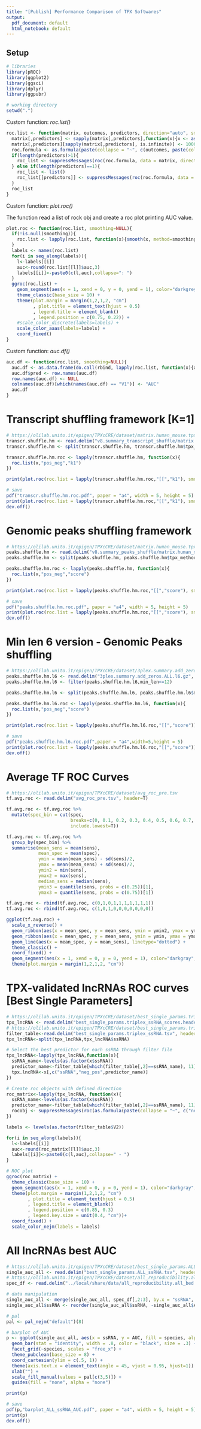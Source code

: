 ```yaml
---
title: "[Publish] Performance Comparison of TPX Softwares"
output:
  pdf_document: default
  html_notebook: default
---
```


## Setup

```r
# libraries
library(pROC)
library(ggplot2)
library(ggsci)
library(dplyr)
library(ggpubr)

# working directory
setwd(".")
```

Custom function: _roc.list()_

```r
roc.list <- function(matrix, outcomes, predictors, direction="auto", smoothing=NULL){
  matrix[,predictors] <- sapply(matrix[,predictors],function(x){x <- as.numeric(x)})
  matrix[,predictors][sapply(matrix[,predictors], is.infinite)] <- 1000
  roc.formula <- as.formula(paste(collapse = "~", c(outcomes, paste(collapse = "+", predictors))))
  if(length(predictors)>1){
    roc_list <- suppressMessages(roc(roc.formula, data = matrix, direction = direction, na.rm = T))
  } else if(length(predictors)==1){
    roc_list <- list()
    roc_list[[predictors]] <- suppressMessages(roc(roc.formula, data = matrix, direction = direction, na.rm = T))
  }
  roc_list
}
```

Custom function: _plot.roc()_

The function read a list of rock obj and create a roc plot printing AUC value.

```r
plot.roc <- function(roc.list, smoothing=NULL){
  if(!is.null(smoothing)){
    roc.list <- lapply(roc.list, function(x){smooth(x, method=smoothing)})
  }
  labels <- names(roc.list)
  for(i in seq_along(labels)){
    l<-labels[[i]]
    auc<-round(roc.list[[l]]$auc,3)
    labels[[i]]<-paste0(c(l,auc),collapse=": ")
  }
  ggroc(roc.list) + 
    geom_segment(aes(x = 1, xend = 0, y = 0, yend = 1), color="darkgrey", linetype="dashed") +
    theme_classic(base_size = 10) +
    theme(plot.margin = margin(1,2,1,2, "cm")
          , plot.title = element_text(hjust = 0.5)
          , legend.title = element_blank()
          , legend.position = c(0.75, 0.22)) +
    #scale_color_discrete(labels=labels) +
    scale_color_aaas(labels=labels) +
    coord_fixed()
}
```

Custom function: _auc.df()_

```r
auc.df <- function(roc.list, smoothing=NULL){
  auc.df <- as.data.frame(do.call(rbind, lapply(roc.list, function(x){x$auc})))
  auc.df$pred <- row.names(auc.df)
  row.names(auc.df) <- NULL
  colnames(auc.df)[which(names(auc.df) == "V1")] <- "AUC"
  auc.df
}
```


# Transcript shuffling framework [K=1]

```r
# https://olilab.unito.it/epigen/TPXcCRE/dataset/matrix.human_mouse.tpx_method.gz
transcr.shuffle.hm <- read.delim("v8.summary_transcript_shuffle/matrix.human_mouse.tpx_method.gz", header=T)
transcr.shuffle.hm <- split(transcr.shuffle.hm, transcr.shuffle.hm$tpx_method)

transcr.shuffle.hm.roc <- lapply(transcr.shuffle.hm, function(x){
  roc.list(x,"pos_neg","k1")
})

print(plot.roc(roc.list = lapply(transcr.shuffle.hm.roc,"[[","k1"), smoothing = "binormal"))

# save
pdf("transcr.shuffle.hm.roc.pdf", paper = "a4", width = 5, height = 5)
print(plot.roc(roc.list = lapply(transcr.shuffle.hm.roc,"[[","k1"), smoothing = "binormal"))
dev.off()
```


# Genomic peaks shuffling framework

```r
# https://olilab.unito.it/epigen/TPXcCRE/dataset/matrix.human_mouse.tpx_method.gz
peaks.shuffle.hm <- read.delim("v8.summary_peaks_shuffle/matrix.human_mouse.tpx_method.gz", header=T)
peaks.shuffle.hm <- split(peaks.shuffle.hm, peaks.shuffle.hm$tpx_method)

peaks.shuffle.hm.roc <- lapply(peaks.shuffle.hm, function(x){
  roc.list(x,"pos_neg","score")
})

print(plot.roc(roc.list = lapply(peaks.shuffle.hm.roc,"[[","score"), smoothing = "binormal"))

# save
pdf("peaks.shuffle.hm.roc.pdf", paper = "a4", width = 5, height = 5)
print(plot.roc(roc.list = lapply(peaks.shuffle.hm.roc,"[[","score"), smoothing = "binormal"))
dev.off()
```


# Min len 6 version - Genomic Peaks shuffling 

```r
# https://olilab.unito.it/epigen/TPXcCRE/dataset/3plex.summary.add_zeros.ALL.l6.gz
peaks.shuffle.hm.l6 <- read.delim("3plex.summary.add_zeros.ALL.l6.gz", header=T)
peaks.shuffle.hm.l6 <- filter(peaks.shuffle.hm.l6,min_len<=12)

peaks.shuffle.hm.l6 <- split(peaks.shuffle.hm.l6, peaks.shuffle.hm.l6$min_len)

peaks.shuffle.hm.l6.roc <- lapply(peaks.shuffle.hm.l6, function(x){
  roc.list(x,"pos_neg","score")
})

print(plot.roc(roc.list = lapply(peaks.shuffle.hm.l6.roc,"[[","score")))

# save
pdf("peaks.shuffle.hm.l6.roc.pdf",paper = "a4",width=5,height = 5)
print(plot.roc(roc.list = lapply(peaks.shuffle.hm.l6.roc,"[[","score")))
dev.off()
```


# Average TF ROC Curves

```r
# https://olilab.unito.it/epigen/TPXcCRE/dataset/avg_roc_pre.tsv
tf.avg.roc <- read.delim("avg_roc_pre.tsv", header=T)

tf.avg.roc <- tf.avg.roc %>% 
  mutate(spec_bin = cut(spec, 
                        breaks=c(0, 0.1, 0.2, 0.3, 0.4, 0.5, 0.6, 0.7, 0.8, 0.9, 1),
                        include.lowest=T))

tf.avg.roc <- tf.avg.roc %>%
  group_by(spec_bin) %>%
  summarise(mean_sens = mean(sens),
            mean_spec = mean(spec),
            ymin = mean(mean_sens) - sd(sens)/2,
            ymax = mean(mean_sens) + sd(sens)/2,
            ymin2 = min(sens),
            ymax2 = max(sens),
            median_sens = median(sens),
            ymin3 = quantile(sens, probs = c(0.25))[1],
            ymax3 = quantile(sens, probs = c(0.75))[1])

tf.avg.roc <- rbind(tf.avg.roc, c(0,1,0,1,1,1,1,1,1,1))
tf.avg.roc <- rbind(tf.avg.roc, c(1,0,1,0,0,0,0,0,0,0))

ggplot(tf.avg.roc) +
  scale_x_reverse() +
  geom_ribbon(aes(x = mean_spec, y = mean_sens, ymin = ymin2, ymax = ymax2), fill = "grey90") +
  geom_ribbon(aes(x = mean_spec, y = mean_sens, ymin = ymin, ymax = ymax), fill = "grey50") +
  geom_line(aes(x = mean_spec, y = mean_sens), linetype="dotted") +
  theme_classic() +
  coord_fixed() +
  geom_segment(aes(x = 1, xend = 0, y = 0, yend = 1), color="darkgray", linetype="dashed", size = 0.3) +
  theme(plot.margin = margin(1,2,1,2, "cm"))
```


# TPX-validated lncRNAs ROC curves [Best Single Parameters]

```r
# https://olilab.unito.it/epigen/TPXcCRE/dataset/best_single_params.triplex_ssRNA_scores.header_added.gz
tpx_lncRNA <- read.delim("best_single_params.triplex_ssRNA_scores.header_added.gz", header=T)
# https://olilab.unito.it/epigen/TPXcCRE/dataset/best_single_params.triplex_ssRNA.tsv
filter_table<-read.delim("best_single_params.triplex_ssRNA.tsv", header=F)
tpx_lncRNA<-split(tpx_lncRNA,tpx_lncRNA$ssRNA)

# Select the best predictor for each ssRNA through filter file
tpx_lncRNA<-lapply(tpx_lncRNA,function(x){
  ssRNA_name<-levels(as.factor(x$ssRNA))
  predictor_name<-filter_table[which(filter_table[,2]==ssRNA_name), 11]
  tpx.lncRNA<-x[,c("ssRNA","neg_pos",predictor_name)]
})

# Create roc objects with defined direction
roc_matrix<-lapply(tpx_lncRNA, function(x){
  ssRNA_name<-levels(as.factor(x$ssRNA))
  predictor_name<-filter_table[which(filter_table[,2]==ssRNA_name), 11]
  rocobj <- suppressMessages(roc(as.formula(paste(collapse = "~", c("neg_pos", predictor_name))), data= x, direction="<"))
})

labels <- levels(as.factor(filter_table$V2))

for(i in seq_along(labels)){
  l<-labels[[i]]
  auc<-round(roc_matrix[[l]]$auc,3)
  labels[[i]]<-paste0(c(l,auc),collapse=" - ")
}

# ROC plot
ggroc(roc_matrix) +
  theme_classic(base_size = 10) +
  geom_segment(aes(x = 1, xend = 0, y = 0, yend = 1), color="darkgray", linetype="dashed",size=0.3) +
  theme(plot.margin = margin(1,2,1,2, "cm")
        , plot.title = element_text(hjust = 0.5)
        , legend.title = element_blank()
        , legend.position = c(0.85, 0.3)
        , legend.key.size = unit(0.4, "cm"))+
  coord_fixed() +
  scale_color_nejm(labels = labels)
```


# All lncRNAs best AUC

```r
# https://olilab.unito.it/epigen/TPXcCRE/dataset/best_single_params.ALL_ssRNA.tsv
single_auc_all <- read.delim("best_single_params.ALL_ssRNA.tsv", header = T)
# https://olilab.unito.it/epigen/TPXcCRE/dataset/all_reproducibility.all_bed.regionPeak.counts_matrix
spec_df <- read.delim("../local/share/data/all_reproducibility.all_bed.regionPeak.counts_matrix", header = T)

# data manipulation
single_auc_all <- merge(single_auc_all, spec_df[,2:3], by.x = "ssRNA", by.y = "lncRNA")
single_auc_all$ssRNA <- reorder(single_auc_all$ssRNA, -single_auc_all$AUC)

# pal
pal <- pal_nejm("default")(8)

# barplot of AUC
p <- ggplot(single_auc_all, aes(x = ssRNA, y = AUC, fill = species, alpha = as.numeric(triplex_ssRNA))) +
  geom_bar(stat = "identity", width = .8, color = "black", size = .3) +
  facet_grid(~species, scales = "free_x") +
  theme_pubclean(base_size = 8) +
  coord_cartesian(ylim = c(.5, 1)) +
  theme(axis.text.x = element_text(angle = 45, vjust = 0.95, hjust=1)) +
  xlab("") +
  scale_fill_manual(values = pal[c(3,5)]) +
  guides(fill = "none", alpha = "none")

print(p)

# save
pdf(p,"barplot_ALL_ssRNA_AUC.pdf", paper = "a4", width = 5, height = 5)
print(p)
dev.off()
```


